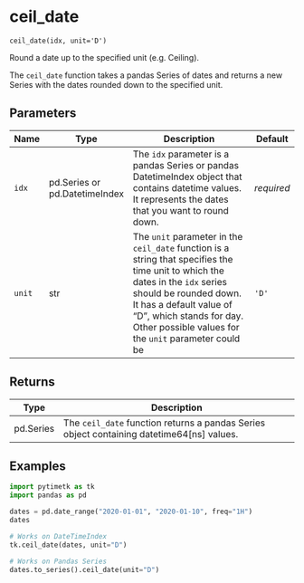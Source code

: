 # ceil_date { #pytimetk.ceil_date }

`ceil_date(idx, unit='D')`

Round a date up to the specified unit (e.g. Ceiling).

The `ceil_date` function takes a pandas Series of dates and returns a new Series with the dates rounded down to the specified unit.

## Parameters

| Name   | Type                          | Description                                                                                                                                                                                                                                                           | Default    |
|--------|-------------------------------|-----------------------------------------------------------------------------------------------------------------------------------------------------------------------------------------------------------------------------------------------------------------------|------------|
| `idx`  | pd.Series or pd.DatetimeIndex | The `idx` parameter is a pandas Series or pandas DatetimeIndex object that contains datetime values. It represents the dates that you want to round down.                                                                                                             | _required_ |
| `unit` | str                           | The `unit` parameter in the `ceil_date` function is a string that specifies the time unit to which the dates in the `idx` series should be rounded down. It has a default value of "D", which stands for day. Other possible values for the `unit` parameter could be | `'D'`      |

## Returns

| Type      | Description                                                                               |
|-----------|-------------------------------------------------------------------------------------------|
| pd.Series | The `ceil_date` function returns a pandas Series object containing datetime64[ns] values. |

## Examples

```python
import pytimetk as tk
import pandas as pd

dates = pd.date_range("2020-01-01", "2020-01-10", freq="1H")
dates
```

```python
# Works on DateTimeIndex
tk.ceil_date(dates, unit="D")
```

```python
# Works on Pandas Series
dates.to_series().ceil_date(unit="D")
```